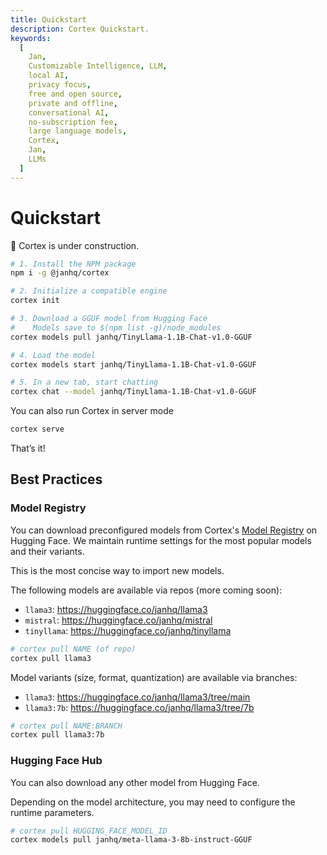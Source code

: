 ```yaml
---
title: Quickstart
description: Cortex Quickstart.
keywords:
  [
    Jan,
    Customizable Intelligence, LLM,
    local AI,
    privacy focus,
    free and open source,
    private and offline,
    conversational AI,
    no-subscription fee,
    large language models,
    Cortex,
    Jan,
    LLMs
  ]
---
```



# Quickstart

<Callout type="warning">
🚧 Cortex is under construction.
</Callout>

```bash
# 1. Install the NPM package
npm i -g @janhq/cortex

# 2. Initialize a compatible engine
cortex init

# 3. Download a GGUF model from Hugging Face
#    Models save to $(npm list -g)/node_modules
cortex models pull janhq/TinyLlama-1.1B-Chat-v1.0-GGUF

# 4. Load the model
cortex models start janhq/TinyLlama-1.1B-Chat-v1.0-GGUF

# 5. In a new tab, start chatting
cortex chat --model janhq/TinyLlama-1.1B-Chat-v1.0-GGUF
```

You can also run Cortex in server mode
```bash
cortex serve
```

That’s it! 

## Best Practices

### Model Registry

You can download preconfigured models from Cortex's [Model Registry](https://huggingface.co/janhq) on Hugging Face. We maintain runtime settings for the most popular models and their variants. 

This is the most concise way to import new models.

The following models are available via repos (more coming soon): 
- `llama3`: https://huggingface.co/janhq/llama3
- `mistral`: https://huggingface.co/janhq/mistral
- `tinyllama`: https://huggingface.co/janhq/tinyllama

```bash
# cortex pull NAME (of repo)
cortex pull llama3
```

Model variants (size, format, quantization) are available via branches: 
- `llama3`: https://huggingface.co/janhq/llama3/tree/main
- `llama3:7b`: https://huggingface.co/janhq/llama3/tree/7b

```bash
# cortex pull NAME:BRANCH
cortex pull llama3:7b
```

### Hugging Face Hub

You can also download any other model from Hugging Face. 

Depending on the model architecture, you may need to configure the runtime parameters.

```bash
# cortex pull HUGGING_FACE_MODEL_ID
cortex models pull janhq/meta-llama-3-8b-instruct-GGUF
```
